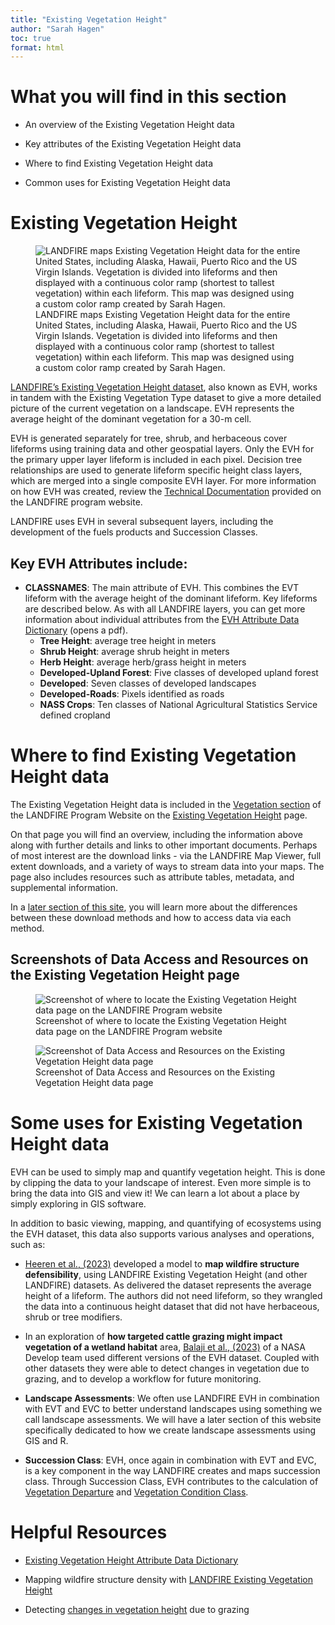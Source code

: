 ```yaml
---
title: "Existing Vegetation Height"
author: "Sarah Hagen"
toc: true
format: html
---
```


# What you will find in this section

- An overview of the Existing Vegetation Height data

- Key attributes of the Existing Vegetation Height data

- Where to find Existing Vegetation Height data

- Common uses for Existing Vegetation Height data

# Existing Vegetation Height
![LANDFIRE maps Existing Vegetation Height data for the entire United States, including Alaska, Hawaii, Puerto Rico and the US Virgin Islands. Vegetation is divided into lifeforms and then displayed with a continuous color ramp (shortest to tallest vegetation) within each lifeform. This map was designed using a custom color ramp created by Sarah Hagen.](images/10-evh-map.bmp){fig-alt="A map of LANDFIRE Existing Vegetation Height for the Contiguous US, Alaska, Hawaii, and Puerto Rico and the US Virgin Islands."}

[LANDFIRE’s Existing Vegetation Height dataset](https://www.landfire.gov/vegetation/evh), also known as EVH, works in tandem with the Existing Vegetation Type dataset to give a more detailed picture of the current vegetation on a landscape. EVH represents the average height of the dominant vegetation for a 30-m cell.

EVH is generated separately for tree, shrub, and herbaceous cover lifeforms using training data and other geospatial layers. Only the EVH for the primary upper layer lifeform is included in each pixel. Decision tree relationships are used to generate lifeform specific height class layers, which are merged into a single composite EVH layer. For more information on how EVH was created, review the [Technical Documentation](https://pubs.usgs.gov/publication/ofr20231045) provided on the LANDFIRE program website.

LANDFIRE uses EVH in several subsequent layers, including the development of the fuels products and Succession Classes.

## Key EVH Attributes include:

-   **CLASSNAMES**: The main attribute of EVH. This combines the EVT lifeform with the average height of the dominant lifeform. Key lifeforms are described below. As with all LANDFIRE layers, you can get more information about individual attributes from the [EVH Attribute Data Dictionary](https://landfire.gov/sites/default/files/DataDictionary/LF2023/LF23_EVHADD_240.pdf) (opens a pdf).
    - **Tree Height**: average tree height in meters
    - **Shrub Height**: average shrub height in meters
    - **Herb Height**: average herb/grass height in meters
    - **Developed-Upland Forest**: Five classes of developed upland forest
    - **Developed**: Seven classes of developed landscapes
    - **Developed-Roads**: Pixels identified as roads
    - **NASS Crops**: Ten classes of National Agricultural Statistics Service defined cropland
    
# Where to find Existing Vegetation Height data

The Existing Vegetation Height data is included in the [Vegetation section](https://landfire.gov/vegetation) of the LANDFIRE Program Website on the [Existing Vegetation Height](https://landfire.gov/vegetation/evh) page.

On that page you will find an overview, including the information above along with further details and links to other important documents. Perhaps of most interest are the download links - via the LANDFIRE Map Viewer, full extent downloads, and a variety of ways to stream data into your maps. The page also includes resources such as attribute tables, metadata, and supplemental information.

::: callout-note
In a [later section of this site](../../../Get_Data/1-ways-to-get-data.qmd), you will learn more about the differences between these download methods and how to access data via each method.
:::

## Screenshots of Data Access and Resources on the Existing Vegetation Height page

![Screenshot of where to locate the Existing Vegetation Height data page on the LANDFIRE Program website](images/11-evh-lfgov.bmp){fig-alt="Arrow pointing to the Existing Vegetation Height link on the Vegetation page of the LANDFIRE Program website main page under the Current Vegetation section."}

![Screenshot of Data Access and Resources on the Existing Vegetation Height data page ](images/12-evh-page.bmp){fig-alt="Location on landfire.gov, the LANDFIRE Program website, of where to find the Data Access and Resources sections of the Existing Vegetation Height data page. When you browse to landfire.gov/vegetation/evh, these resources are near the bottom of the page under the Data Access and Existing Vegetation Height Resources headings."}

# Some uses for Existing Vegetation Height data

EVH can be used to simply map and quantify vegetation height. This is done by clipping the data to your landscape of interest. Even more simple is to bring the data into GIS and view it! We can learn a lot about a place by simply exploring in GIS software.

In addition to basic viewing, mapping, and quantifying of ecosystems using the EVH dataset, this data also supports various analyses and operations, such as:

- [Heeren et al., (2023)](https://www.mdpi.com/2571-6255/6/12/474) developed a model to **map wildfire structure defensibility**, using LANDFIRE Existing Vegetation Height (and other LANDFIRE) datasets. As delivered the dataset represents the average height of a lifeform. The authors did not need lifeform, so they wrangled the data into a continuous height dataset that did not have herbaceous, shrub or tree modifiers.

- In an exploration of **how targeted cattle grazing might impact vegetation of a wetland habitat** area, [Balaji et al., (2023)](https://ntrs.nasa.gov/api/citations/20230006331/downloads/2023Spring_ID_SouthernIdahoEco_TechPaper_FD_v2.pdf) of a NASA Develop team used different versions of the EVH dataset. Coupled with other datasets they were able to detect changes in vegetation due to grazing, and to develop a workflow for future monitoring.

- **Landscape Assessments**: We often use LANDFIRE EVH in combination with EVT and EVC to better understand landscapes using something we call landscape assessments. We will have a later section of this website specifically dedicated to how we create landscape assessments using GIS and R.

- **Succession Class**: EVH, once again in combination with EVT and EVC, is a key component in the way LANDFIRE creates and maps succession class. Through Succession Class, EVH contributes to the calculation of [Vegetation Departure](https://www.landfire.gov/vegetation/vdep) and [Vegetation Condition Class](https://www.landfire.gov/vegetation/vcc).

# Helpful Resources

- [Existing Vegetation Height Attribute Data Dictionary](https://landfire.gov/sites/default/files/DataDictionary/LF2023/LF23_EVHADD_240.pdf)

- Mapping wildfire structure density with [LANDFIRE Existing Vegetation Height](https://www.mdpi.com/2571-6255/6/12/474)

- Detecting [changes in vegetation height](Balaji et al., (2023)) due to grazing